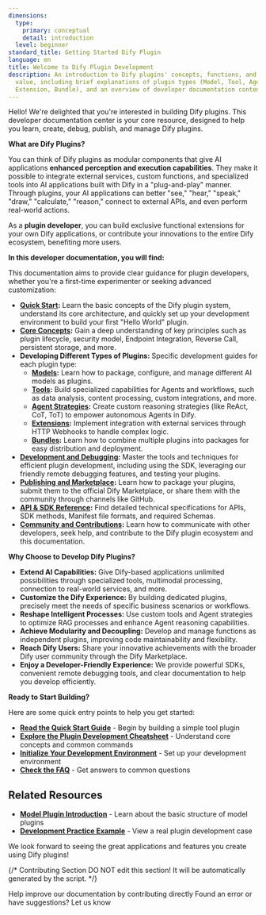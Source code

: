 ```yaml
---
dimensions:
  type:
    primary: conceptual
    detail: introduction
  level: beginner
standard_title: Getting Started Dify Plugin
language: en
title: Welcome to Dify Plugin Development
description: An introduction to Dify plugins' concepts, functions, and development
  value, including brief explanations of plugin types (Model, Tool, Agent Strategy,
  Extension, Bundle), and an overview of developer documentation contents.
---
```


Hello! We're delighted that you're interested in building Dify plugins. This developer documentation center is your core resource, designed to help you learn, create, debug, publish, and manage Dify plugins.

**What are Dify Plugins?**

You can think of Dify plugins as modular components that give AI applications **enhanced perception and execution capabilities**. They make it possible to integrate external services, custom functions, and specialized tools into AI applications built with Dify in a "plug-and-play" manner. Through plugins, your AI applications can better "see," "hear," "speak," "draw," "calculate," "reason," connect to external APIs, and even perform real-world actions.

As a **plugin developer**, you can build exclusive functional extensions for your own Dify applications, or contribute your innovations to the entire Dify ecosystem, benefiting more users.

**In this developer documentation, you will find:**

This documentation aims to provide clear guidance for plugin developers, whether you're a first-time experimenter or seeking advanced customization:

-   **[Quick Start](/plugin-dev-en/0211-getting-started-dify-tool):** Learn the basic concepts of the Dify plugin system, understand its core architecture, and quickly set up your development environment to build your first "Hello World" plugin.
-   **[Core Concepts](/plugin-dev-en/0131-cheatsheet):** Gain a deep understanding of key principles such as plugin lifecycle, security model, Endpoint Integration, Reverse Call, persistent storage, and more.
-   **Developing Different Types of Plugins:** Specific development guides for each plugin type:
    -   **[Models](/plugin-dev-en/0211-getting-started-new-model):** Learn how to package, configure, and manage different AI models as plugins.
    -   **[Tools](/plugin-dev-en/0211-getting-started-dify-tool):** Build specialized capabilities for Agents and workflows, such as data analysis, content processing, custom integrations, and more.
    -   **[Agent Strategies](/plugin-dev-en/9433-agent-strategy-plugin):** Create custom reasoning strategies (like ReAct, CoT, ToT) to empower autonomous Agents in Dify.
    -   **[Extensions](/plugin-dev-en/9231-extension-plugin):** Implement integration with external services through HTTP Webhooks to handle complex logic.
    -   **[Bundles](/plugin-dev-en/9241-bundle):** Learn how to combine multiple plugins into packages for easy distribution and deployment.
-   **[Development and Debugging](/plugin-dev-en/0411-remote-debug-a-plugin):** Master the tools and techniques for efficient plugin development, including using the SDK, leveraging our friendly remote debugging features, and testing your plugins.
-   **[Publishing and Marketplace](/plugin-dev-en/0321-release-overview):** Learn how to package your plugins, submit them to the official Dify Marketplace, or share them with the community through channels like GitHub.
-   **[API & SDK Reference](/plugin-dev-en/0411-general-specifications):** Find detailed technical specifications for APIs, SDK methods, Manifest file formats, and required Schemas.
-   **[Community and Contributions](/plugin-dev-en/0312-contributor-covenant-code-of-conduct):** Learn how to communicate with other developers, seek help, and contribute to the Dify plugin ecosystem and this documentation.

**Why Choose to Develop Dify Plugins?**

-   **Extend AI Capabilities:** Give Dify-based applications unlimited possibilities through specialized tools, multimodal processing, connection to real-world services, and more.
-   **Customize the Dify Experience:** By building dedicated plugins, precisely meet the needs of specific business scenarios or workflows.
-   **Reshape Intelligent Processes:** Use custom tools and Agent strategies to optimize RAG processes and enhance Agent reasoning capabilities.
-   **Achieve Modularity and Decoupling:** Develop and manage functions as independent plugins, improving code maintainability and flexibility.
-   **Reach Dify Users:** Share your innovative achievements with the broader Dify user community through the Dify Marketplace.
-   **Enjoy a Developer-Friendly Experience:** We provide powerful SDKs, convenient remote debugging tools, and clear documentation to help you develop efficiently.

**Ready to Start Building?**

Here are some quick entry points to help you get started:

-   **[Read the Quick Start Guide](/plugin-dev-en/0211-getting-started-dify-tool)** - Begin by building a simple tool plugin
-   **[Explore the Plugin Development Cheatsheet](/plugin-dev-en/0131-cheatsheet)** - Understand core concepts and common commands
-   **[Initialize Your Development Environment](/plugin-dev-en/0221-initialize-development-tools)** - Set up your development environment
-   **[Check the FAQ](/plugin-dev-en/0331-faq)** - Get answers to common questions

## Related Resources

-   **[Model Plugin Introduction](/plugin-dev-en/0131-model-plugin-introduction.en)** - Learn about the basic structure of model plugins
-   **[Development Practice Example](/plugin-dev-en/0432-develop-a-slack-bot-plugin)** - View a real plugin development case

We look forward to seeing the great applications and features you create using Dify plugins!

{/*
Contributing Section
DO NOT edit this section!
It will be automatically generated by the script.
*/}

<CardGroup cols="2">
    <Card
        title="Edit this page"
        icon="pen-to-square"
        href="https://github.com/langgenius/dify-docs-mintlify/edit/main/plugin-dev-en/0111-getting-started-dify-plugin.mdx"
    >
        Help improve our documentation by contributing directly
    </Card>
    <Card
        title="Report an issue"
        icon="github"
        href="https://github.com/langgenius/dify-docs-mintlify/issues/new?title=Documentation%20Issue%3A%20getting-started-dify-plu&body=%23%23%20Issue%20Description%0A%3C%21--%20Please%20briefly%20describe%20the%20issue%20you%20found%20--%3E%0A%0A%23%23%20Page%20Link%0Ahttps%3A%2F%2Fgithub.com%2Flanggenius%2Fdify-docs-mintlify%2Fblob%2Fmain%2Fplugin-dev-en%2F0111-getting-started-dify-plugin.mdx%0A%0A%23%23%20Suggested%20Changes%0A%3C%21--%20If%20you%20have%20specific%20suggestions%20for%20changes%2C%20please%20describe%20them%20here%20--%3E%0A%0A%3C%21--%20Thank%20you%20for%20helping%20improve%20our%20documentation%21%20--%3E"
    >
        Found an error or have suggestions? Let us know
    </Card>
</CardGroup>
